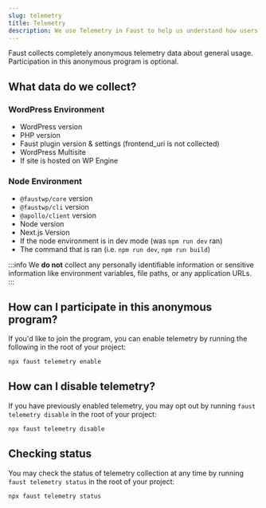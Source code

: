 ```yaml
---
slug: telemetry
title: Telemetry
description: We use Telemetry in Faust to help us understand how users use our projects.
---
```


Faust collects completely anonymous telemetry data about general usage. Participation in this anonymous program is optional.

## What data do we collect?

### WordPress Environment

- WordPress version
- PHP version
- Faust plugin version & settings (frontend_uri is not collected)
- WordPress Multisite
- If site is hosted on WP Engine

### Node Environment

- `@faustwp/core` version
- `@faustwp/cli` version
- `@apollo/client` version
- Node version
- Next.js Version
- If the node environment is in dev mode (was `npm run dev` ran)
- The command that is ran (i.e. `npm run dev`, `npm run build`)

:::info
We **do not** collect any personally identifiable information or sensitive information like environment variables, file paths, or any application URLs.
:::

## How can I participate in this anonymous program?

If you'd like to join the program, you can enable telemetry by running the following in the root of your project:

```sh
npx faust telemetry enable
```

## How can I disable telemetry?

If you have previously enabled telemetry, you may opt out by running `faust telemetry disable` in the root of your project:

```sh
npx faust telemetry disable
```

## Checking status

You may check the status of telemetry collection at any time by running `faust telemetry status` in the root of your project:

```sh
npx faust telemetry status
```
